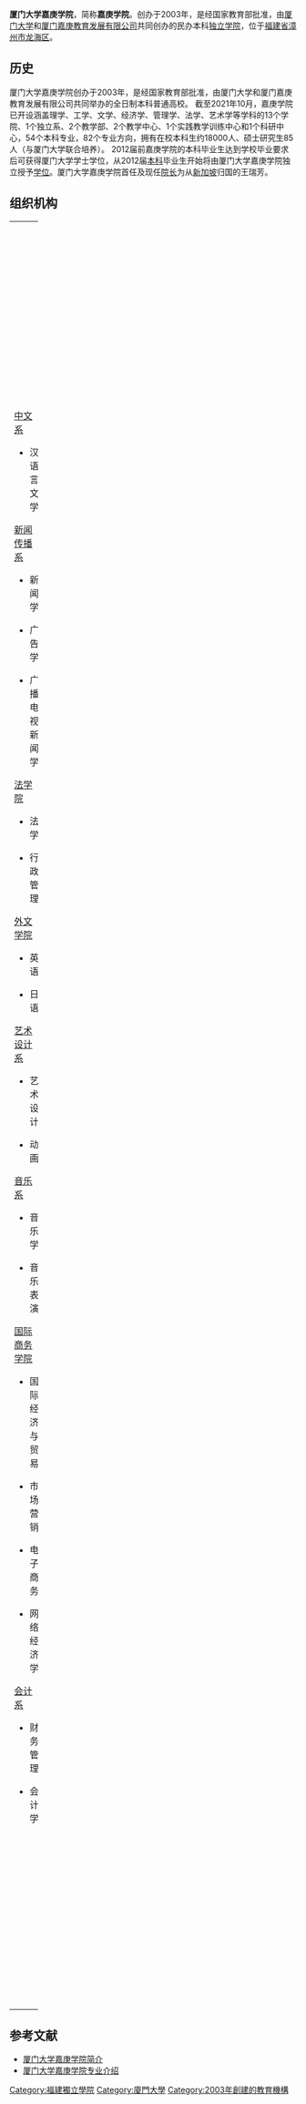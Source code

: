 {{Veil|time=2015-09-12T06:19:26+00:00}}
{{高校 | name = 厦门大学嘉庚学院 | image = [[File:Xiamen_university_tan_kah_kee_college_badge.png|280px]] | logo = | motto = 止于至善 | rector = 王瑞芳 | secretary = | president = | vice-president = | type = [[独立学院|独立学院]] | established = 2003年 | location ={{PRC}}[[福建省|福建省]][[漳州市|漳州市]][[龙海区|龙海区]]
|campus=厦门大学漳州校区  | students =约18000人  | telephone = +86-596-6288506 | area = 所在校区面积为2726亩（自有面积至少为500亩） | zip = 363105  | sports = | mascot = | website =[http://jgxy.xmu.edu.cn http://jgxy.xmu.edu.cn]  | label_color = | border_color = | box_width = }}

'''厦门大学嘉庚学院'''，简称'''嘉庚学院'''。创办于2003年，是经国家教育部批准，由[[厦门大学|厦门大学]]和[[厦门嘉庚教育发展有限公司|厦门嘉庚教育发展有限公司]]共同创办的民办本科[[独立学院|独立学院]]，位于[[福建省|福建省]][[漳州市|漳州市]][[龙海区|龙海区]]。

==历史==

厦门大学嘉庚学院创办于2003年，是经国家教育部批准，由厦门大学和厦门嘉庚教育发展有限公司共同举办的全日制本科普通高校。
截至2021年10月，嘉庚学院已开设涵盖理学、工学、文学、经济学、管理学、法学、艺术学等学科的13个学院、1个独立系、2个教学部、2个教学中心、1个实践教学训练中心和1个科研中心，54个本科专业，82个专业方向，拥有在校本科生约18000人、硕士研究生85人（与厦门大学联合培养）。
2012届前嘉庚学院的本科毕业生达到学校毕业要求后可获得厦门大学学士学位，从2012届[[本科|本科]]毕业生开始将由厦门大学嘉庚学院独立授予[[学位|学位]]。厦门大学嘉庚学院首任及现任[[院长|院长]]为从[[新加坡|新加坡]]归国的王瑞芳。

==组织机构==
{{HideF}}
{{HideH|院系设置}}
{| border="0" cellpadding="5" width="100%"
|----- valign="top"
| width="50%" | || width="50%" | 
|-----
| valign="top" |

[https://web.archive.org/web/20090410021036/http://zwx.xujc.com/ 中文系]

* 汉语言文学

[https://web.archive.org/web/20090410023620/http://xwcb.xujc.com/ 新闻传播系]

* 新闻学

* 广告学

* 广播电视新闻学

[http://law.xujc.com/ 法学院] {{Wayback|url=http://law.xujc.com/ |date=20200807215129 }}

* 法学

* 行政管理

[http://wwxy.xujc.com/ 外文学院] {{Wayback|url=http://wwxy.xujc.com/ |date=20200809233915 }}

* 英语

* 日语

[http://art.xujc.com/ 艺术设计系] {{Wayback|url=http://art.xujc.com/ |date=20201128103109 }}

* 艺术设计

* 动画

[http://music.xujc.com/ 音乐系] {{Wayback|url=http://music.xujc.com/ |date=20200807214840 }}

* 音乐学

* 音乐表演

[https://web.archive.org/web/20090410023651/http://gjjmx.xujc.com/ 国际商务学院]

* 国际经济与贸易

* 市场营销

* 电子商务

* 网络经济学

[https://web.archive.org/web/20090410022855/http://kjx.xujc.com/ 会计系]

* 财务管理

* 会计学

| valign="top" |

[https://web.archive.org/web/20090410022844/http://glx.xujc.com/ 管理系]

* 工商管理

* 旅游管理

* 物流管理

[https://web.archive.org/web/20090412005306/http://czjrx.xujc.com/ 财政金融系]

* 金融学

* 财政学

* 税务

[http://sist.xujc.com/ 信息科学与技术学院] {{Wayback|url=http://sist.xujc.com/ |date=20200813021235 }}

* 电子信息工程

* 通信工程

* 自动化

* 微电子学

* 计算机科学与技术

* 软件工程

[http://mee.xujc.com/ 机电工程系] {{Wayback|url=http://mee.xujc.com/ |date=20201126035004 }}

* 机械设计制造及其自动化

* 测控技术与仪器

[http://tmgc.xujc.com/ 土木工程与建筑系] {{Wayback|url=http://tmgc.xujc.com/ |date=20200918202647 }}

* 土木工程

* 建筑学 

[http://ese.xujc.com/ 环境科学与工程系] {{Wayback|url=http://ese.xujc.com/ |date=20201023020846 }}

* 环境科学与工程

[https://web.archive.org/web/20090410022852/http://ics.xujc.com/ 信息与计算科学系]

* 信息与计算科学
|}
{{HideF}}

==参考文献==
*[http://www.xujc.com/index.php?c=Article&a=view&id=1 厦门大学嘉庚学院简介] {{Wayback|url=http://www.xujc.com/index.php?c=Article&a=view&id=1 |date=20190517065054 }}
*[https://web.archive.org/web/20090428142532/http://www.jgxy.xmu.edu.cn/v3/college/course/class_list.php 厦门大学嘉庚学院专业介绍]

{{厦门大学}}
{{福建高等院校|nocat}}
{{独立学院}}
[[Category:福建獨立學院|Category:福建獨立學院]]
[[Category:廈門大學|Category:廈門大學]]
[[Category:2003年創建的教育機構|Category:2003年創建的教育機構]]